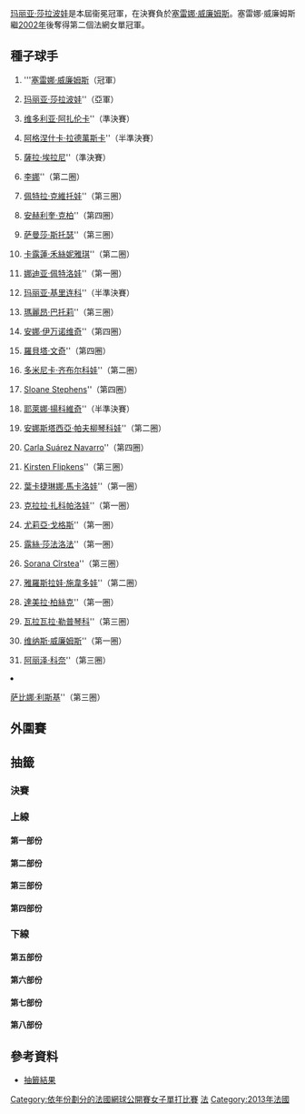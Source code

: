 {{NoteTA |G1=Tennis}}
{{GrandSlamEvents|2013|法國網球公開賽|
|defchamp = 
|champ = {{flagicon|USA}} [[塞雷娜·威廉姆斯|塞雷娜·威廉姆斯]]
|runner = {{flagicon|RUS}} [[瑪麗亞·莎拉波娃|瑪麗亞·莎拉波娃]]
|score = 6-4、6-4
}}
{{main|2013年法國網球公開賽}}

[[玛丽亚·莎拉波娃|玛丽亚·莎拉波娃]]是本屆衞冕冠軍，在決賽負於[[塞雷娜·威廉姆斯|塞雷娜·威廉姆斯]]。塞雷娜·威廉姆斯繼[[2002年法国网球公开赛|2002年]]後奪得第二個法網女單冠軍。

== 種子球手  ==
{{col-begin}}
{{col-2}}
# {{flagicon|USA}} '''[[塞雷娜·威廉姆斯|塞雷娜·威廉姆斯]]（冠軍）
# {{flagicon|RUS}} [[玛丽亚·莎拉波娃|玛丽亚·莎拉波娃]]''（亞軍）
# {{flagicon|BLR}} [[维多利亚·阿扎伦卡|维多利亚·阿扎伦卡]]''（準決賽）
# {{flagicon|POL}} [[阿格涅什卡·拉德萬斯卡|阿格涅什卡·拉德萬斯卡]]''（半準決賽）
# {{flagicon|ITA}} [[薩拉·埃拉尼|薩拉·埃拉尼]]''（準決賽）
# {{flagicon|CHN}} [[李娜_(网球运动员)|李娜]]''（第二圈）
# {{flagicon|CZE}} [[佩特拉·克維托娃|佩特拉·克維托娃]]''（第三圈）
# {{flagicon|GER}} [[安赫利奎·克柏|安赫利奎·克柏]]''（第四圈）
# {{flagicon|AUS}} [[萨曼莎·斯托瑟|萨曼莎·斯托瑟]]''（第三圈）
# {{flagicon|DEN}} [[卡露蓮·禾絲妮雅琪|卡露蓮·禾絲妮雅琪]]''（第二圈）
# {{flagicon|RUS}} [[娜迪亚·佩特洛娃|娜迪亚·佩特洛娃]]''（第一圈）
# {{flagicon|RUS}} [[玛丽亚·基里连科|玛丽亚·基里连科]]''（半準決賽）
# {{flagicon|FRA}} [[瑪麗昂·巴托莉|瑪麗昂·巴托莉]]''（第三圈）
# {{flagicon|SRB}} [[安娜·伊万诺维奇|安娜·伊万诺维奇]]''（第四圈）
# {{flagicon|ITA}} [[羅貝塔·文奇|羅貝塔·文奇]]''（第四圈）
# {{flagicon|SVK}} [[多米尼卡·齐布尔科娃|多米尼卡·齐布尔科娃]]''（第二圈）
{{col-2}}
<ol start="17">
<li>{{flagicon|USA}} [[Sloane_Stephens|Sloane Stephens]]''（第四圈）
<li>{{flagicon|SRB}} [[耶萊娜·揚科維奇|耶萊娜·揚科維奇]]''（半準決賽）
<li>{{flagicon|RUS}} [[安娜斯塔西亞·帕夫柳琴科娃|安娜斯塔西亞·帕夫柳琴科娃]]''（第二圈）
<li>{{flagicon|ESP}} [[Carla_Suárez_Navarro|Carla Suárez Navarro]]''（第四圈）
<li>{{flagicon|BEL}} [[Kirsten_Flipkens|Kirsten Flipkens]]''（第三圈）
<li>{{flagicon|RUS}} [[葉卡捷琳娜·馬卡洛娃|葉卡捷琳娜·馬卡洛娃]]''（第一圈）
<li>{{flagicon|CZE}} [[克拉拉·扎科帕洛娃|克拉拉·扎科帕洛娃]]''（第一圈）
<li>{{flagicon|GER}} [[尤莉亞·戈格斯|尤莉亞·戈格斯]]''（第一圈）
<li>{{flagicon|CZE}} [[露絲·莎法洛法|露絲·莎法洛法]]''（第一圈）
<li>{{flagicon|ROU}} [[Sorana_Cîrstea|Sorana Cîrstea]]''（第三圈）
<li>{{flagicon|KAZ}} [[雅羅斯拉娃·施韋多娃|雅羅斯拉娃·施韋多娃]]''（第二圈）
<li>{{flagicon|AUT}} [[達美拉·柏絲克|達美拉·柏絲克]]''（第一圈）
<li>{{flagicon|USA}} [[瓦拉瓦拉·勒普琴科|瓦拉瓦拉·勒普琴科]]''（第三圈）
<li>{{flagicon|USA}} [[维纳斯·威廉姆斯|维纳斯·威廉姆斯]]''（第一圈）
<li>{{flagicon|FRA}} [[阿丽泽·科奈|阿丽泽·科奈]]''（第三圈）
<li>{{flagicon|GER}} [[萨比娜·利斯基|萨比娜·利斯基]]''（第三圈）
{{col-end}}

== 外圍賽 ==
{{Main|2012年法國網球公開賽女子單打外圍賽}}

== 抽籤 ==
{{Draw key}}
=== 決賽 ===
{{8TeamBracket-Tennis3
| RD1=八強
| RD2=四強
| RD3=決賽

| team-width=175

| RD1-seed1=1
| RD1-team1='''{{flagicon|USA}} [[塞雷娜·威廉姆斯|塞雷娜·威廉姆斯]]
| RD1-score1-1='''6
| RD1-score1-2=3
| RD1-score1-3='''6
| RD1-seed2= 
| RD1-team2={{nowrap|{{flagicon|RUS}} [[斯维特拉娜·库兹涅佐娃|斯维特拉娜·库兹涅佐娃]]}}
| RD1-score2-1=1
| RD1-score2-2='''6
| RD1-score2-3=3

| RD1-seed3=4
| RD1-team3={{flagicon|POL}} [[阿格涅什卡·拉德萬斯卡|阿格涅什卡·拉德萬斯卡]]
| RD1-score3-1=4
| RD1-score3-2=6<sup>6</sup>
| RD1-score3-3=
| RD1-seed4=5
| RD1-team4='''{{flagicon|ITA}} [[薩拉·埃拉尼|薩拉·埃拉尼]]
| RD1-score4-1='''6
| RD1-score4-2='''7<sup>8</sup>
| RD1-score4-3=

| RD1-seed5=12
| RD1-team5={{flagicon|RUS}} [[玛丽亚·基里连科|玛丽亚·基里连科]]
| RD1-score5-1=6<sup>3</sup>
| RD1-score5-2=2
| RD1-score5-3=
| RD1-seed6=3
| RD1-team6={{flagicon|BLR}} [[维多利亚·阿扎伦卡|维多利亚·阿扎伦卡]]
| RD1-score6-1='''7<sup>7</sup>
| RD1-score6-2='''6
| RD1-score6-3=

| RD1-seed7=18
| RD1-team7={{flagicon|SRB}} [[耶萊娜·揚科維奇|耶萊娜·揚科維奇]]
| RD1-score7-1='''6
| RD1-score7-2=4
| RD1-score7-3=3
| RD1-seed8=2
| RD1-team8={{flagicon|RUS}} [[玛丽亚·莎拉波娃|玛丽亚·莎拉波娃]]
| RD1-score8-1=0
| RD1-score8-2='''6
| RD1-score8-3='''6

| RD2-seed1=1
| RD2-team1='''{{nowrap|{{flagicon|USA}} [[塞雷娜·威廉姆斯|塞雷娜·威廉姆斯]]}}
| RD2-score1-1='''6
| RD2-score1-2='''6
| RD2-score1-3=
| RD2-seed2=5
| RD2-team2={{flagicon|ITA}} [[薩拉·埃拉尼|薩拉·埃拉尼]]
| RD2-score2-1=0
| RD2-score2-2=1
| RD2-score2-3=

| RD2-seed3=3
| RD2-team3={{flagicon|BLR}} [[维多利亚·阿扎伦卡|维多利亚·阿扎伦卡]]
| RD2-score3-1=1
| RD2-score3-2='''6
| RD2-score3-3=4
| RD2-seed4=2
| RD2-team4='''{{flagicon|RUS}} [[玛丽亚·莎拉波娃|玛丽亚·莎拉波娃]]
| RD2-score4-1='''6
| RD2-score4-2=2
| RD2-score4-3='''6

| RD3-seed1=1
| RD3-team1='''{{nowrap|{{flagicon|USA}} [[塞雷娜·威廉姆斯|塞雷娜·威廉姆斯]]}}
| RD3-score1-1='''6
| RD3-score1-2='''6
| RD3-score1-3=
| RD3-seed2=2
| RD3-team2={{flagicon|RUS}} [[玛丽亚·莎拉波娃|玛丽亚·莎拉波娃]]
| RD3-score2-1=4
| RD3-score2-2=4
| RD3-score2-3=
}}

=== 上線 ===
==== 第一部份 ====
{{16TeamBracket-Compact-Tennis3
| RD1=第一輪
| RD2=第二輪
| RD3=第三輪
| RD4=第四輪

| RD1-seed01=1
| RD1-team01='''{{flagicon|USA}} [[塞雷娜·威廉姆斯|S·威廉姆斯]]
| RD1-score01-1='''6
| RD1-score01-2='''6
| RD1-score01-3=
| RD1-seed02=
| RD1-team02={{flagicon|GEO}} [[Anna_Tatishvili|A Tatishvili]]
| RD1-score02-1=0
| RD1-score02-2=1
| RD1-score02-3=

| RD1-seed03=Q
| RD1-team03={{flagicon|UKR}} [[Yuliya_Beygelzimer|Y Beygelzimer]]
| RD1-score03-1=3
| RD1-score03-2=4
| RD1-score03-3=
| RD1-seed04=WC
| RD1-team04='''{{flagicon|FRA}} [[Caroline_Garcia|C Garcia]]
| RD1-score04-1='''6
| RD1-score04-2='''6
| RD1-score04-3=

| RD1-seed05=
| RD1-team05={{flagicon|ROU}} [[Monica_Niculescu|M Niculescu]]
| RD1-score05-1=2
| RD1-score05-2=3
| RD1-score05-3=
| RD1-seed06=
| RD1-team06='''{{flagicon|SWE}} [[Johanna_Larsson_(tennis)|J Larsson]]
| RD1-score06-1='''6
| RD1-score06-2='''6
| RD1-score06-3=

| RD1-seed07=
| RD1-team07={{flagicon|NED}} [[Kiki_Bertens|K Bertens]]
| RD1-score07-1='''7
| RD1-score07-2=5
| RD1-score07-3=2
| RD1-seed08=26
| RD1-team08='''{{flagicon|ROU}} [[Sorana_Cîrstea|S Cîrstea]]
| RD1-score08-1=5
| RD1-score08-2='''7
| RD1-score08-3='''6

| RD1-seed09=19
| RD1-team09='''{{flagicon|RUS}} [[安娜斯塔西亞·帕夫柳琴科娃|帕夫柳琴科娃]]
| RD1-score09-1=4
| RD1-score09-2='''7<sup>7</sup>
| RD1-score09-3='''6
| RD1-seed10=
| RD1-team10={{flagicon|CZE}} [[Andrea_Hlaváčková|A Hlaváčková]]
| RD1-score10-1='''6
| RD1-score10-2=6<sup>5</sup>
| RD1-score10-3=4

| RD1-seed11=
| RD1-team11='''{{flagicon|CZE}} [[Petra_Cetkovská|P Cetkovská]]
| RD1-score11-1='''6
| RD1-score11-2='''6
| RD1-score11-3=
| RD1-seed12=
| RD1-team12={{flagicon|RUS}} [[Olga_Puchkova|O Puchkova]]
| RD1-score12-1=0
| RD1-score12-2=2
| RD1-score12-3=

| RD1-seed13=Q
| RD1-team13='''{{flagicon|KAZ}} [[Galina_Voskoboeva|G Voskoboeva]]
| RD1-score13-1=4
| RD1-score13-2='''6
| RD1-score13-3='''7
| RD1-seed14=Q
| RD1-team14={{flagicon|USA}} [[Grace_Min|G Min]]
| RD1-score14-1='''6
| RD1-score14-2=4
| RD1-score14-3=5

| RD1-seed15=WC
| RD1-team15={{flagicon|FRA}} [[Stéphanie_Foretz_Gacon|S Foretz Gacon]]
| RD1-score15-1=3
| RD1-score15-2=0
| RD1-score15-3=
| RD1-seed16=15
| RD1-team16='''{{flagicon|ITA}} [[羅貝塔·文奇|文奇]]
| RD1-score16-1='''6
| RD1-score16-2='''6
| RD1-score16-3=

| RD2-seed01=1
| RD2-team01={{flagicon|USA}} '''[[塞雷娜·威廉姆斯|S·威廉姆斯]]
| RD2-score01-1='''6
| RD2-score01-2='''6
| RD2-score01-3=
| RD2-seed02=WC
| RD2-team02={{flagicon|FRA}} [[Caroline_Garcia|C Garcia]]
| RD2-score02-1=1
| RD2-score02-2=2
| RD2-score02-3=

| RD2-seed03=
| RD2-team03={{flagicon|SWE}} [[Johanna_Larsson_(tennis)|J Larsson]]
| RD2-score03-1=1
| RD2-score03-2=4
| RD2-score03-3=
| RD2-seed04=26
| RD2-team04='''{{flagicon|ROU}} [[Sorana_Cîrstea|S Cîrstea]]
| RD2-score04-1='''6
| RD2-score04-2='''6
| RD2-score04-3=

| RD2-seed05=19
| RD2-team05={{flagicon|RUS}} [[安娜斯塔西亞·帕夫柳琴科娃|帕夫柳琴科娃]]
| RD2-score05-1=5
| RD2-score05-2='''6
| RD2-score05-3=4
| RD2-seed06=
| RD2-team06='''{{flagicon|CZE}} [[Petra_Cetkovská|P Cetkovská]]
| RD2-score06-1='''7
| RD2-score06-2=2
| RD2-score06-3='''6

| RD2-seed07=Q
| RD2-team07={{flagicon|KAZ}} [[Galina_Voskoboeva|G Voskoboeva]]
| RD2-score07-1=4
| RD2-score07-2='''6
| RD2-score07-3=2
| RD2-seed08=15
| RD2-team08='''{{flagicon|ITA}} [[羅貝塔·文奇|文奇]]
| RD2-score08-1='''6
| RD2-score08-2=4
| RD2-score08-3='''6

| RD3-seed01=1
| RD3-team01='''{{flagicon|USA}} [[塞雷娜·威廉姆斯|S·威廉姆斯]]
| RD3-score01-1='''6
| RD3-score01-2='''6
| RD3-score01-3=
| RD3-seed02=26
| RD3-team02={{flagicon|ROU}} [[Sorana_Cîrstea|S Cîrstea]]
| RD3-score02-1=0
| RD3-score02-2=2
| RD3-score02-3=

| RD3-seed03=
| RD3-team03={{flagicon|CZE}} [[Petra_Cetkovská|P Cetkovská]]
| RD3-score03-1=1
| RD3-score03-2='''6
| RD3-score03-3=2
| RD3-seed04=15
| RD3-team04='''{{flagicon|ITA}} [[羅貝塔·文奇|文奇]]
| RD3-score04-1='''6
| RD3-score04-2=2
| RD3-score04-3='''6

| RD4-seed01=1
| RD4-team01='''{{flagicon|USA}} [[塞雷娜·威廉姆斯|S·威廉姆斯]]
| RD4-score01-1='''6
| RD4-score01-2='''6
| RD4-score01-3=
| RD4-seed02=15
| RD4-team02={{flagicon|ITA}} [[羅貝塔·文奇|文奇]]
| RD4-score02-1=1
| RD4-score02-2=3
| RD4-score02-3=
}}

==== 第二部份 ====
{{16TeamBracket-Compact-Tennis3
| RD1=第一輪
| RD2=第二輪
| RD3=第三輪
| RD4=第四輪

| RD1-seed01=10
| RD1-team01='''{{flagicon|DEN}} [[卡露蓮·禾絲妮雅琪|禾絲妮雅琪]]
| RD1-score01-1='''6
| RD1-score01-2='''6
| RD1-score01-3=
| RD1-seed02=
| RD1-team02={{flagicon|GBR}} [[勞拉·羅布森|羅布森]]
| RD1-score02-1=3
| RD1-score02-2=2
| RD1-score02-3=

| RD1-seed03=Q
| RD1-team03={{nowrap|{{flagicon|CZE}} [[巴博拉·扎赫拉沃娃-斯特里科娃|扎赫拉沃娃-斯特里科娃]]}}
| RD1-score03-1=3
| RD1-score03-2=2
| RD1-score03-3=
| RD1-seed04=
| RD1-team04='''{{flagicon|SRB}} [[Bojana_Jovanovski|B Jovanovski]]
| RD1-score04-1='''6
| RD1-score04-2='''6
| RD1-score04-3=

| RD1-seed05=
| RD1-team05={{flagicon|FRA}} [[保琳·巴曼迪耶|巴曼迪耶]]
| RD1-score05-1=0
| RD1-score05-2=1
| RD1-score05-3=
| RD1-seed06=
| RD1-team06={{flagicon|SVK}} '''[[瑪格達蓮娜·里巴里科娃|里巴里科娃]]
| RD1-score06-1='''6
| RD1-score06-2='''6
| RD1-score06-3=

| RD1-seed07=
| RD1-team07='''{{flagicon|RUS}} [[斯维特拉娜·库兹涅佐娃|库兹涅佐娃]]
| RD1-score07-1='''6
| RD1-score07-2='''6
| RD1-score07-3=
| RD1-seed08=22
| RD1-team08={{flagicon|RUS}} [[葉卡捷琳娜·馬卡洛娃|馬卡洛娃]]
| RD1-score08-1=4
| RD1-score08-2=2
| RD1-score08-3=

| RD1-seed09=29
| RD1-team09='''{{flagicon|USA}} [[瓦拉瓦拉·勒普琴科|勒普琴科]]
| RD1-score09-1='''6
| RD1-score09-2='''6
| RD1-score09-3=
| RD1-seed10=
| RD1-team10={{flagicon|CRO}} [[Mirjana_Lučić-Baroni|M Lučić-Baroni]]
| RD1-score10-1=1
| RD1-score10-2=2
| RD1-score10-3=

| RD1-seed11=
| RD1-team11={{flagicon|SUI}} [[罗米纳·奥普兰迪|奥普兰迪]]
| RD1-score11-1=3
| RD1-score11-2='''6
| RD1-score11-3=1
| RD1-seed12=
| RD1-team12='''{{flagicon|UKR}} [[Elina_Svitolina|E Svitolina]]
| RD1-score12-1='''6
| RD1-score12-2=4
| RD1-score12-3='''6

| RD1-seed13=
| RD1-team13='''{{flagicon|SVK}} [[Jana_Čepelová|J Čepelová]]
| RD1-score13-1='''7<sup>7</sup>
| RD1-score13-2=2
| RD1-score13-3='''6
| RD1-seed14=
| RD1-team14={{flagicon|USA}} [[姬絲汀娜·麥海爾|麥海爾]]
| RD1-score14-1=6<sup>3</sup>
| RD1-score14-2='''6
| RD1-score14-3=4

| RD1-seed15=
| RD1-team15={{flagicon|GER}} [[莫娜·巴特尔|巴特尔]]
| RD1-score15-1=6<sup>6</sup>
| RD1-score15-2=2
| RD1-score15-3=
| RD1-seed16=8
| RD1-team16={{flagicon|GER}} '''[[安赫利奎·克柏|克柏]]
| RD1-score16-1='''7<sup>8</sup>
| RD1-score16-2='''6
| RD1-score16-3=

| RD2-seed01=10
| RD2-team01={{flagicon|DEN}} [[卡露蓮·禾絲妮雅琪|禾絲妮雅琪]]
| RD2-score01-1=6<sup>2</sup>
| RD2-score01-2=3
| RD2-score01-3=
| RD2-seed02=
| RD2-team02='''{{flagicon|SRB}} [[Bojana_Jovanovski|B Jovanovski]]
| RD2-score02-1='''7<sup>7</sup>
| RD2-score02-2='''6
| RD2-score02-3=

| RD2-seed03=
| RD2-team03={{flagicon|SVK}} [[瑪格達蓮娜·里巴里科娃|里巴里科娃]]
| RD2-score03-1='''6
| RD2-score03-2=2
| RD2-score03-3=2
| RD2-seed04=
| RD2-team04='''{{flagicon|RUS}} [[斯维特拉娜·库兹涅佐娃|库兹涅佐娃]]
| RD2-score04-1=1
| RD2-score04-2='''6
| RD2-score04-3='''6

| RD2-seed05=29
| RD2-team05='''{{flagicon|USA}} [[瓦拉瓦拉·勒普琴科|勒普琴科]]
| RD2-score05-1='''7<sup>7</sup>
| RD2-score05-2='''6
| RD2-score05-3=
| RD2-seed06=
| RD2-team06={{flagicon|UKR}} [[Elina_Svitolina|E Svitolina]]
| RD2-score06-1=6<sup>5</sup>
| RD2-score06-2=1
| RD2-score06-3=

| RD2-seed07=
| RD2-team07={{flagicon|SVK}} [[Jana_Čepelová|J Čepelová]]
| RD2-score07-1=2
| RD2-score07-2=2
| RD2-score07-3=
| RD2-seed08=8
| RD2-team08='''{{flagicon|GER}} [[安赫利奎·克柏|克柏]]
| RD2-score08-1='''6
| RD2-score08-2='''6
| RD2-score08-3=

| RD3-seed01=
| RD3-team01={{flagicon|SRB}} [[Bojana_Jovanovski|B Jovanovski]]
| RD3-score01-1=4
| RD3-score01-2=6<sup>2</sup>
| RD3-score01-3=
| RD3-seed02=
| RD3-team02='''{{flagicon|RUS}} [[斯维特拉娜·库兹涅佐娃|库兹涅佐娃]]
| RD3-score02-1='''6
| RD3-score02-2='''7<sup>7</sup>
| RD3-score02-3=

| RD3-seed03=29
| RD3-team03={{flagicon|USA}} [[瓦拉瓦拉·勒普琴科|勒普琴科]]
| RD3-score03-1=4
| RD3-score03-2='''7<sup>7</sup>
| RD3-score03-3=4
| RD3-seed04=8
| RD3-team04='''{{flagicon|GER}} [[安赫利奎·克柏|克柏]]
| RD3-score04-1='''6
| RD3-score04-2=6<sup>3</sup>
| RD3-score04-3='''6

| RD4-seed01=
| RD4-team01='''{{flagicon|RUS}} [[斯维特拉娜·库兹涅佐娃|库兹涅佐娃]]
| RD4-score01-1='''6
| RD4-score01-2=4
| RD4-score01-3='''6
| RD4-seed02=8
| RD4-team02={{flagicon|GER}} [[安赫利奎·克柏|克柏]]
| RD4-score02-1=4
| RD4-score02-2='''6
| RD4-score02-3=3
}}

==== 第三部份 ====
{{16TeamBracket-Compact-Tennis3
| RD1=第一輪
| RD2=第二輪
| RD3=第三輪
| RD4=第四輪

| RD1-seed01=4
| RD1-team01='''{{flagicon|POL}} [[阿格涅什卡·拉德萬斯卡|A·拉德萬斯卡]]
| RD1-score01-1='''6
| RD1-score01-2='''6
| RD1-score01-3=
| RD1-seed02=
| RD1-team02={{flagicon|ISR}} [[莎哈爾·皮爾|皮爾]]
| RD1-score02-1=1
| RD1-score02-2=1
| RD1-score02-3=

| RD1-seed03=
| RD1-team03='''{{flagicon|USA}} [[Mallory_Burdette|M Burdette]]
| RD1-score03-1='''6
| RD1-score03-2='''6
| RD1-score03-3=
| RD1-seed04=
| RD1-team04={{flagicon|CRO}} [[Donna_Vekić|D Vekić]]
| RD1-score04-1=3
| RD1-score04-2=4
| RD1-score04-3=

| RD1-seed05=Q
| RD1-team05='''{{flagicon|GER}} [[Dinah_Pfizenmaier|D Pfizenmaier]]
| RD1-score05-1='''7
| RD1-score05-2='''6
| RD1-score05-3=
| RD1-seed06=
| RD1-team06={{flagicon|LUX}} [[Mandy_Minella|M Minella]]
| RD1-score06-1=5
| RD1-score06-2=1
| RD1-score06-3=

| RD1-seed07=
| RD1-team07={{flagicon|POL}} '''[[乌苏拉·拉德万斯卡|U·拉德万斯卡]]
| RD1-score07-1='''7<sup>7</sup>
| RD1-score07-2=6<sup>4</sup>
| RD1-score07-3='''6
| RD1-seed08=30
| RD1-team08={{flagicon|USA}} [[维纳斯·威廉姆斯|V·威廉姆斯]]
| RD1-score08-1=6<sup>5</sup>
| RD1-score08-2='''7<sup>7</sup>
| RD1-score08-3=4

| RD1-seed09=24
| RD1-team09={{flagicon|GER}} [[尤莉亞·戈格斯|戈格斯]]
| RD1-score09-1=6<sup>8</sup>
| RD1-score09-2=0
| RD1-score09-3=
| RD1-seed10=Q
| RD1-team10={{flagicon|SVK}} '''[[Zuzana_Kučová|Z Kučová]]
| RD1-score10-1='''7<sup>10</sup>
| RD1-score10-2='''6
| RD1-score10-3=

| RD1-seed11=WC
| RD1-team11={{flagicon|FRA}} '''[[維吉妮·拉扎諾|拉扎諾]]
| RD1-score11-1='''7<sup>8</sup>
| RD1-score11-2='''6
| RD1-score11-3=
| RD1-seed12=WC
| RD1-team12={{flagicon|FRA}} [[Claire_Feuerstein|C Feuerstein]]
| RD1-score12-1=6<sup>6</sup>
| RD1-score12-2=4
| RD1-score12-3=

| RD1-seed13=
| RD1-team13={{flagicon|RSA}} [[Chanelle_Scheepers|C Scheepers]]
| RD1-score13-1=5
| RD1-score13-2=1
| RD1-score13-3=
| RD1-seed14=
| RD1-team14={{flagicon|FRA}} '''[[Mathilde_Johansson|M Johansson]]
| RD1-score14-1='''7
| RD1-score14-2='''6
| RD1-score14-3=

| RD1-seed15=
| RD1-team15={{flagicon|CRO}} [[Petra_Martić|P Martić]]
| RD1-score15-1=1
| RD1-score15-2='''6
| RD1-score15-3=3
| RD1-seed16=14
| RD1-team16={{flagicon|SRB}} '''[[安娜·伊萬諾維奇|伊万诺维奇]]
| RD1-score16-1='''6
| RD1-score16-2=3
| RD1-score16-3='''6

| RD2-seed01=4
| RD2-team01='''{{flagicon|POL}} [[阿格涅什卡·拉德萬斯卡|A·拉德萬斯卡]]
| RD2-score01-1='''6
| RD2-score01-2='''6
| RD2-score01-3=
| RD2-seed02=
| RD2-team02={{flagicon|USA}} [[Mallory_Burdette|M Burdette]]
| RD2-score02-1=3
| RD2-score02-2=2
| RD2-score02-3=

| RD2-seed03=Q
| RD2-team03='''{{flagicon|GER}} [[Dinah_Pfizenmaier|D Pfizenmaier]]
| RD2-score03-1='''6
| RD2-score03-2='''6
| RD2-score03-3=
| RD2-seed04=
| RD2-team04={{flagicon|POL}} [[乌苏拉·拉德万斯卡|U·拉德万斯卡]]
| RD2-score04-1=3
| RD2-score04-2=3
| RD2-score04-3=

| RD2-seed05=Q
| RD2-team05={{flagicon|SVK}} [[Zuzana_Kučová|Z Kučová]]
| RD2-score05-1='''6
| RD2-score05-2=2
| RD2-score05-3=0
| RD2-seed06=WC
| RD2-team06='''{{flagicon|FRA}} [[維吉妮·拉扎諾|拉扎諾]]
| RD2-score06-1=4
| RD2-score06-2='''6
| RD2-score06-3='''6

| RD2-seed07=
| RD2-team07={{flagicon|FRA}} [[Mathilde_Johansson|M Johansson]]
| RD2-score07-1=2
| RD2-score07-2=2
| RD2-score07-3=
| RD2-seed08=14
| RD2-team08='''{{flagicon|SRB}} [[安娜·伊萬諾維奇|伊万诺维奇]]
| RD2-score08-1='''6
| RD2-score08-2='''6
| RD2-score08-3=

| RD3-seed01=4
| RD3-team01='''{{flagicon|POL}} [[阿格涅什卡·拉德萬斯卡|A·拉德萬斯卡]]
| RD3-score01-1='''6
| RD3-score01-2='''6
| RD3-score01-3=
| RD3-seed02=Q
| RD3-team02={{flagicon|GER}} [[Dinah_Pfizenmaier|D Pfizenmaier]]
| RD3-score02-1=3
| RD3-score02-2=4
| RD3-score02-3=

| RD3-seed03=WC
| RD3-team03={{flagicon|FRA}} [[維吉妮·拉扎諾|拉扎諾]]
| RD3-score03-1=3
| RD3-score03-2=2
| RD3-score03-3=
| RD3-seed04=14
| RD3-team04='''{{flagicon|SRB}} [[安娜·伊萬諾維奇|伊万诺维奇]]
| RD3-score04-1='''6
| RD3-score04-2='''6
| RD3-score04-3=

| RD4-seed01=4
| RD4-team01='''{{flagicon|POL}} [[阿格涅什卡·拉德萬斯卡|A·拉德萬斯卡]]
| RD4-score01-1='''6
| RD4-score01-2='''6
| RD4-score01-3=
| RD4-seed02=14
| RD4-team02={{flagicon|SRB}} [[安娜·伊萬諾維奇|伊万诺维奇]]
| RD4-score02-1=2
| RD4-score02-2=4
| RD4-score02-3=
}}

==== 第四部份 ====
{{16TeamBracket-Compact-Tennis3
| RD1=第一輪
| RD2=第二輪
| RD3=第三輪
| RD4=第四輪

| RD1-seed01=11
| RD1-team01={{flagicon|RUS}} [[娜迪亚·佩特洛娃|佩特洛娃]]
| RD1-score01-1='''6
| RD1-score01-2=5
| RD1-score01-3=4
| RD1-seed02=
| RD1-team02={{flagicon|PUR}} '''[[莫妮卡·普格|普格]]
| RD1-score02-1=3
| RD1-score02-2='''7
| RD1-score02-3='''6

| RD1-seed03=
| RD1-team03={{flagicon|USA}} '''[[麥迪遜·基絲|基絲]]
| RD1-score03-1='''6
| RD1-score03-2='''6
| RD1-score03-3=
| RD1-seed04=
| RD1-team04={{flagicon|JPN}} [[土居美咲|土居美咲]]
| RD1-score04-1=3
| RD1-score04-2=2
| RD1-score04-3=

| RD1-seed05=WC
| RD1-team05={{flagicon|FRA}} [[Irena_Pavlovic|I Pavlovic]]
| RD1-score05-1=3
| RD1-score05-2=4
| RD1-score05-3=
| RD1-seed06=WC
| RD1-team06={{flagicon|USA}} '''[[Shelby_Rogers|S Rogers]]
| RD1-score06-1='''6
| RD1-score06-2='''6
| RD1-score06-3=

| RD1-seed07=
| RD1-team07={{flagicon|ROU}} [[西莫娜·哈勒普|哈勒普]]
| RD1-score07-1='''6
| RD1-score07-2=2
| RD1-score07-3=2
| RD1-seed08=20
| RD1-team08={{flagicon|ESP}} '''[[Carla_Suárez_Navarro|C Suárez Navarro]]
| RD1-score08-1=3
| RD1-score08-2='''6
| RD1-score08-3='''6

| RD1-seed09=32
| RD1-team09={{flagicon|GER}} '''[[萨比娜·利斯基|利斯基]]
| RD1-score09-1='''6
| RD1-score09-2='''6
| RD1-score09-3=
| RD1-seed10=
| RD1-team10={{flagicon|SWE}} [[索菲亞·阿維德森|阿維德森]]
| RD1-score10-1=3
| RD1-score10-2=4
| RD1-score10-3=

| RD1-seed11=
| RD1-team11='''{{flagicon|ESP}} [[María_Teresa_Torró_Flor|MT Torró Flor]]
| RD1-score11-1='''6
| RD1-score11-2='''7
| RD1-score11-3=
| RD1-seed12=Q
| RD1-team12={{flagicon|ISR}} [[Julia_Glushko|J Glushko]]
| RD1-score12-1=2
| RD1-score12-2=5
| RD1-score12-3=

| RD1-seed13=
| RD1-team13={{flagicon|JPN}} [[森田步美|森田步美]]
| RD1-score13-1=2
| RD1-score13-2=3
| RD1-score13-3=
| RD1-seed14=
| RD1-team14={{flagicon|KAZ}} '''[[Yulia_Putintseva|Y Putintseva]]
| RD1-score14-1='''6
| RD1-score14-2='''6
| RD1-score14-3=

| RD1-seed15=
| RD1-team15={{flagicon|NED}} [[Arantxa_Rus|A Rus]]
| RD1-score15-1=1
| RD1-score15-2=2
| RD1-score15-3=
| RD1-seed16=5
| RD1-team16={{flagicon|ITA}} '''[[薩拉·埃拉尼|埃拉尼]]
| RD1-score16-1='''6
| RD1-score16-2='''6
| RD1-score16-3=

| RD2-seed01=
| RD2-team01={{flagicon|PUR}} '''[[莫妮卡·普格|普格]]
| RD2-score01-1='''6
| RD2-score01-2='''7<sup>7</sup>
| RD2-score01-3=
| RD2-seed02=
| RD2-team02={{flagicon|USA}} [[麥迪遜·基絲|基絲]]
| RD2-score02-1=4
| RD2-score02-2=6<sup>2</sup>
| RD2-score02-3=

| RD2-seed03=WC
| RD2-team03={{flagicon|USA}} [[Shelby_Rogers|S Rogers]]
| RD2-score03-1='''6
| RD2-score03-2=4
| RD2-score03-3=4
| RD2-seed04=20
| RD2-team04='''{{flagicon|ESP}} [[Carla_Suárez_Navarro|C Suárez Navarro]]
| RD2-score04-1=3
| RD2-score04-2='''6
| RD2-score04-3='''6

| RD2-seed05=32
| RD2-team05='''{{flagicon|GER}} [[萨比娜·利斯基|利斯基]]
| RD2-score05-1='''6
| RD2-score05-2='''6
| RD2-score05-3=
| RD2-seed06=
| RD2-team06={{flagicon|ESP}} [[María_Teresa_Torró_Flor|MT Torró Flor]]
| RD2-score06-1=4
| RD2-score06-2=0
| RD2-score06-3=

| RD2-seed07=
| RD2-team07={{flagicon|KAZ}} [[Yulia_Putintseva|Y Putintseva]]
| RD2-score07-1=1
| RD2-score07-2=1
| RD2-score07-3=
| RD2-seed08=5
| RD2-team08={{flagicon|ITA}} '''[[薩拉·埃拉尼|埃拉尼]]
| RD2-score08-1='''6
| RD2-score08-2='''6
| RD2-score08-3=

| RD3-seed01=
| RD3-team01={{flagicon|PUR}} [[莫妮卡·普格|普格]]
| RD3-score01-1=4
| RD3-score01-2=5
| RD3-score01-3=
| RD3-seed02=20
| RD3-team02='''{{flagicon|ESP}} [[Carla_Suárez_Navarro|C Suárez Navarro]]
| RD3-score02-1='''6
| RD3-score02-2='''7
| RD3-score02-3=

| RD3-seed03=32
| RD3-team03={{flagicon|GER}} [[萨比娜·利斯基|利斯基]]
| RD3-score03-1=0
| RD3-score03-2=4
| RD3-score03-3=
| RD3-seed04=5
| RD3-team04='''{{flagicon|ITA}} [[薩拉·埃拉尼|埃拉尼]]
| RD3-score04-1='''6
| RD3-score04-2='''6
| RD3-score04-3=

| RD4-seed01=20
| RD4-team01={{flagicon|ESP}} [[Carla_Suárez_Navarro|C Suárez Navarro]]
| RD4-score01-1='''7
| RD4-score01-2=4
| RD4-score01-3=3
| RD4-seed02=5
| RD4-team02='''{{flagicon|ITA}} [[薩拉·埃拉尼|埃拉尼]]
| RD4-score02-1=5
| RD4-score02-2='''6
| RD4-score02-3='''6
}}

=== 下線 ===
==== 第五部份 ====
{{16TeamBracket-Compact-Tennis3
| RD1=第一輪
| RD2=第二輪
| RD3=第三輪
| RD4=第四輪

| RD1-seed01=6
| RD1-team01={{flagicon|CHN}} '''[[李娜_(网球运动员)|李娜]]
| RD1-score01-1='''6
| RD1-score01-2='''6
| RD1-score01-3=
| RD1-seed02=
| RD1-team02={{nowrap|{{flagicon|ESP}} [[安娜貝爾·梅迪娜·加里格斯|梅迪娜·加里格斯]]}}
| RD1-score02-1=3
| RD1-score02-2=4
| RD1-score02-3=

| RD1-seed03=
| RD1-team03={{flagicon|USA}} '''[[比丹妮·瑪迪克-辛特斯|瑪迪克-辛特斯]]
| RD1-score03-1='''6
| RD1-score03-2='''6
| RD1-score03-3=
| RD1-seed04=
| RD1-team04={{flagicon|ESP}} [[Lourdes_Domínguez_Lino|L Domínguez Lino]]
| RD1-score04-1=4
| RD1-score04-2=1
| RD1-score04-3=

| RD1-seed05=
| RD1-team05={{flagicon|GER}} [[Tatjana_Maria|T Maria]]
| RD1-score05-1=3
| RD1-score05-2='''6
| RD1-score05-3=0
| RD1-seed06=Q
| RD1-team06={{flagicon|ARG}} '''[[Paula_Ormaechea|P Ormaechea]]
| RD1-score06-1='''6
| RD1-score06-2=4
| RD1-score06-3='''6

| RD1-seed07=
| RD1-team07={{flagicon|USA}} [[Coco_Vandeweghe|C Vandeweghe]]
| RD1-score07-1=0
| RD1-score07-2='''6
| RD1-score07-3=2
| RD1-seed08=27
| RD1-team08='''{{flagicon|KAZ}} [[雅羅斯拉娃·施韋多娃|施韋多娃]]
| RD1-score08-1='''6
| RD1-score08-2=3
| RD1-score08-3='''6

| RD1-seed09=23
| RD1-team09={{flagicon|CZE}} [[克拉拉·扎科帕洛娃|扎科帕洛娃]]
| RD1-score09-1=6<sup>3</sup>
| RD1-score09-2=2
| RD1-score09-3=
| RD1-seed10=
| RD1-team10='''{{flagicon|EST}} [[卡娅·卡内皮|卡内皮]]
| RD1-score10-1='''7<sup>7</sup>
| RD1-score10-2='''6
| RD1-score10-3=

| RD1-seed11=
| RD1-team11='''{{flagicon|SUI}} [[Stefanie_Vögele|S Vögele]]
| RD1-score11-1='''6
| RD1-score11-2=2
| RD1-score11-3='''6
| RD1-seed12=
| RD1-team12={{flagicon|GBR}} [[Heather_Watson|H Watson]]
| RD1-score12-1=4
| RD1-score12-2='''6
| RD1-score12-3=4

| RD1-seed13=WC
| RD1-team13='''{{flagicon|AUS}} [[阿什莉·巴蒂|巴蒂]]
| RD1-score13-1='''7
| RD1-score13-2=2
| RD1-score13-3='''6
| RD1-seed14=
| RD1-team14={{flagicon|CZE}} [[Lucie_Hradecká|L Hradecká]]
| RD1-score14-1=5
| RD1-score14-2='''6
| RD1-score14-3=1

| RD1-seed15=
| RD1-team15={{flagicon|POR}} [[Nina_Bratchikova|N Bratchikova]]
| RD1-score15-1=0
| RD1-score15-2=1
| RD1-score15-3=
| RD1-seed16=12
| RD1-team16='''{{flagicon|RUS}} [[玛丽亚·基里连科|基里连科]]
| RD1-score16-1='''6
| RD1-score16-2='''6
| RD1-score16-3=

| RD2-seed01=6
| RD2-team01={{flagicon|CHN}} [[李娜_(网球运动员)|李娜]]
| RD2-score01-1='''7
| RD2-score01-2=3
| RD2-score01-3=2
| RD2-seed02=
| RD2-team02={{flagicon|USA}} '''[[比丹妮·瑪迪克-辛特斯|瑪迪克-辛特斯]]
| RD2-score02-1=5
| RD2-score02-2='''6
| RD2-score02-3='''6

| RD2-seed03=Q
| RD2-team03='''{{flagicon|ARG}} [[Paula_Ormaechea|P Ormaechea]]
| RD2-score03-1='''6
| RD2-score03-2='''7<sup>8</sup>
| RD2-score03-3=
| RD2-seed04=27
| RD2-team04={{flagicon|KAZ}} [[雅羅斯拉娃·施韋多娃|施韋多娃]]
| RD2-score04-1=4
| RD2-score04-2=6<sup>6</sup>
| RD2-score04-3=

| RD2-seed05=
| RD2-team05={{flagicon|EST}} [[卡娅·卡内皮|卡内皮]]
| RD2-score05-1=6<sup>6</sup>
| RD2-score05-2='''6
| RD2-score05-3=6
| RD2-seed06=
| RD2-team06='''{{flagicon|SUI}} [[Stefanie_Vögele|S Vögele]]
| RD2-score06-1='''7<sup>8</sup>
| RD2-score06-2=3
| RD2-score06-3='''8

| RD2-seed07=WC
| RD2-team07={{flagicon|AUS}} [[阿什莉·巴蒂|巴蒂]]
| RD2-score07-1=3
| RD2-score07-2=1
| RD2-score07-3=
| RD2-seed08=12
| RD2-team08='''{{flagicon|RUS}} [[玛丽亚·基里连科|基里连科]]
| RD2-score08-1='''6
| RD2-score08-2='''6
| RD2-score08-3=

| RD3-seed01=
| RD3-team01='''{{flagicon|USA}} [[比丹妮·瑪迪克-辛特斯|瑪迪克-辛特斯]]
| RD3-score01-1=4
| RD3-score01-2='''6
| RD3-score01-3='''6
| RD3-seed02=Q
| RD3-team02={{flagicon|ARG}} [[Paula_Ormaechea|P Ormaechea]]
| RD3-score02-1='''6
| RD3-score02-2=1
| RD3-score02-3=3

| RD3-seed03=
| RD3-team03={{flagicon|SUI}} [[Stefanie_Vögele|S Vögele]]
| RD3-score03-1=6<sup>3</sup>
| RD3-score03-2=5
| RD3-score03-3=
| RD3-seed04=12
| RD3-team04='''{{flagicon|RUS}} [[玛丽亚·基里连科|基里连科]]
| RD3-score04-1='''7<sup>7</sup>
| RD3-score04-2='''7
| RD3-score04-3=

| RD4-seed01=
| RD4-team01={{flagicon|USA}} [[比丹妮·瑪迪克-辛特斯|瑪迪克-辛特斯]]
| RD4-score01-1=5
| RD4-score01-2=4
| RD4-score01-3=
| RD4-seed02=12
| RD4-team02='''{{flagicon|RUS}} [[玛丽亚·基里连科|基里连科]]
| RD4-score02-1='''7
| RD4-score02-2='''6
| RD4-score02-3=
}}

==== 第六部份 ====
{{16TeamBracket-Compact-Tennis3
| RD1=第一輪
| RD2=第二輪
| RD3=第三輪
| RD4=第四輪

| RD1-seed01=13
| RD1-team01='''{{flagicon|FRA}} [[瑪麗昂·巴托莉|巴托莉]]
| RD1-score01-1='''7<sup>10</sup>
| RD1-score01-2=4
| RD1-score01-3='''7
| RD1-seed02=
| RD1-team02={{flagicon|BLR}} [[Olga_Govortsova|O Govortsova]]
| RD1-score02-1=6<sup>8</sup>
| RD1-score02-2='''6
| RD1-score02-3=5

| RD1-seed03=
| RD1-team03={{flagicon|CZE}} [[Kristýna_Plíšková|Kr Plíšková]]
| RD1-score03-1=2
| RD1-score03-2=0
| RD1-score03-3=
| RD1-seed04=Q
| RD1-team04='''{{flagicon|COL}} [[Mariana_Duque|M Duque]]
| RD1-score04-1='''6
| RD1-score04-2='''6
| RD1-score04-3=

| RD1-seed05=
| RD1-team05={{flagicon|HUN}} [[辛克·美蓮達|辛克]]
| RD1-score05-1=0
| RD1-score05-2=6<sup>1</sup>
| RD1-score05-3=
| RD1-seed06=
| RD1-team06='''{{flagicon|ITA}} [[弗蘭切斯卡·斯基亞沃內|斯基亞沃內]]
| RD1-score06-1='''6
| RD1-score06-2='''7<sup>7</sup>
| RD1-score06-3=

| RD1-seed07=PR
| RD1-team07={{flagicon|ITA}} [[弗拉维娅·佩内塔|佩内塔]]
| RD1-score07-1='''6
| RD1-score07-2=4
| RD1-score07-3=0
| RD1-seed08=21
| RD1-team08={{flagicon|BEL}} '''[[Kirsten_Flipkens|K Flipkens]]
| RD1-score08-1=2
| RD1-score08-2='''6
| RD1-score08-3='''6

| RD1-seed09=31
| RD1-team09='''{{flagicon|FRA}} [[阿丽泽·科奈|科奈]]
| RD1-score09-1='''7
| RD1-score09-2='''6
| RD1-score09-3=
| RD1-seed10=
| RD1-team10={{flagicon|POR}} [[Maria_João_Koehler|MJ Koehler]]
| RD1-score10-1=5
| RD1-score10-2=2
| RD1-score10-3=

| RD1-seed11=
| RD1-team11={{flagicon|ROU}} [[Irina-Camelia_Begu|I-C Begu]]
| RD1-score11-1=3
| RD1-score11-2=2
| RD1-score11-3=
| RD1-seed12=
| RD1-team12='''{{flagicon|ESP}} [[Silvia_Soler_Espinosa|S Soler Espinosa]]
| RD1-score12-1='''6
| RD1-score12-2='''6
| RD1-score12-3=

| RD1-seed13=Q
| RD1-team13={{flagicon|CZE}} [[Sandra_Záhlavová|S Záhlavová]]
| RD1-score13-1=2
| RD1-score13-2=1
| RD1-score13-3=
| RD1-seed14=
| RD1-team14='''{{flagicon|GER}} [[Annika_Beck|A Beck]]
| RD1-score14-1='''6
| RD1-score14-2='''6
| RD1-score14-3=

| RD1-seed15=
| RD1-team15={{flagicon|RUS}} [[艾蓮娜·費絲蓮娜|費絲蓮娜]]
| RD1-score15-1=1
| RD1-score15-2=4
| RD1-score15-3=
| RD1-seed16=3
| RD1-team16='''{{flagicon|BLR}} [[维多利亚·阿扎伦卡|阿扎伦卡]]
| RD1-score16-1='''6
| RD1-score16-2='''6
| RD1-score16-3=

| RD2-seed01=13
| RD2-team01='''{{flagicon|FRA}} [[瑪麗昂·巴托莉|巴托莉]]
| RD2-score01-1='''7<sup>7</sup>
| RD2-score01-2='''7
| RD2-score01-3=
| RD2-seed02=Q
| RD2-team02={{flagicon|COL}} [[Mariana_Duque|M Duque]]
| RD2-score02-1=6<sup>5</sup>
| RD2-score02-2=5
| RD2-score02-3=

| RD2-seed03=
| RD2-team03='''{{flagicon|ITA}} [[弗蘭切斯卡·斯基亞沃內|斯基亞沃內]]
| RD2-score03-1='''6
| RD2-score03-2=4
| RD2-score03-3='''6
| RD2-seed04=21
| RD2-team04={{flagicon|BEL}} [[Kirsten_Flipkens|K Flipkens]]
| RD2-score04-1=1
| RD2-score04-2='''6
| RD2-score04-3=3

| RD2-seed05=31
| RD2-team05='''{{flagicon|FRA}} [[阿丽泽·科奈|科奈]]
| RD2-score05-1='''6
| RD2-score05-2='''6
| RD2-score05-3=
| RD2-seed06=
| RD2-team06={{flagicon|ESP}} [[Silvia_Soler_Espinosa|S Soler Espinosa]]
| RD2-score06-1=1
| RD2-score06-2=3
| RD2-score06-3=

| RD2-seed07=
| RD2-team07={{flagicon|GER}} [[Annika_Beck|A Beck]]
| RD2-score07-1=4
| RD2-score07-2=3
| RD2-score07-3=
| RD2-seed08=3
| RD2-team08='''{{flagicon|BLR}} [[维多利亚·阿扎伦卡|阿扎伦卡]]
| RD2-score08-1='''6
| RD2-score08-2='''6
| RD2-score08-3=

| RD3-seed01=13
| RD3-team01={{flagicon|FRA}} [[瑪麗昂·巴托莉|巴托莉]]
| RD3-score01-1=2
| RD3-score01-2=1
| RD3-score01-3=
| RD3-seed02=
| RD3-team02='''{{flagicon|ITA}} [[弗蘭切斯卡·斯基亞沃內|斯基亞沃內]]
| RD3-score02-1='''6
| RD3-score02-2='''6
| RD3-score02-3=

| RD3-seed03=31
| RD3-team03={{flagicon|FRA}} [[阿丽泽·科奈|科奈]]
| RD3-score03-1='''6
| RD3-score03-2=3
| RD3-score03-3=1
| RD3-seed04=3
| RD3-team04='''{{flagicon|BLR}} [[维多利亚·阿扎伦卡|阿扎伦卡]]
| RD3-score04-1=4
| RD3-score04-2='''6
| RD3-score04-3='''6

| RD4-seed01=
| RD4-team01={{flagicon|ITA}} [[弗蘭切斯卡·斯基亞沃內|斯基亞沃內]]
| RD4-score01-1=3
| RD4-score01-2=0
| RD4-score01-3=
| RD4-seed02=3
| RD4-team02='''{{flagicon|BLR}} [[维多利亚·阿扎伦卡|阿扎伦卡]]
| RD4-score02-1='''6
| RD4-score02-2='''6
| RD4-score02-3=
}}

==== 第七部份 ====
{{16TeamBracket-Compact-Tennis3
| RD1=第一輪
| RD2=第二輪
| RD3=第三輪
| RD4=第四輪

| RD1-seed01=7
| RD1-team01='''{{flagicon|CZE}} [[佩特拉·克維托娃|克維托娃]]
| RD1-score01-1='''6
| RD1-score01-2=4
| RD1-score01-3='''6
| RD1-seed02=WC
| RD1-team02={{flagicon|FRA}} [[阿拉瓦內·雷扎伊|雷扎伊]]
| RD1-score02-1=3
| RD1-score02-2='''6
| RD1-score02-3=2

| RD1-seed03=
| RD1-team03='''{{flagicon|CHN}} [[彭帅|彭帅]]
| RD1-score03-1='''6
| RD1-score03-2='''6
| RD1-score03-3=
| RD1-seed04=
| RD1-team04={{flagicon|ITA}} [[Camila_Giorgi|C Giorgi]]
| RD1-score04-1=4
| RD1-score04-2=2
| RD1-score04-3=

| RD1-seed05=Q
| RD1-team05='''{{flagicon|SVK}} [[Anna_Karolína_Schmiedlová|AK Schmiedlová]]
| RD1-score05-1='''7<sup>7</sup>
| RD1-score05-2=2
| RD1-score05-3='''6
| RD1-seed06=
| RD1-team06={{flagicon|BEL}} [[雅尼娅·维克梅耶尔|维克梅耶尔]]
| RD1-score06-1=6<sup>5</sup>
| RD1-score06-2='''6
| RD1-score06-3=2

| RD1-seed07=
| RD1-team07='''{{flagicon|USA}} [[Jamie_Hampton|J Hampton]]
| RD1-score07-1='''7<sup>7</sup>
| RD1-score07-2=3
| RD1-score07-3='''9
| RD1-seed08=25
| RD1-team08={{flagicon|CZE}} [[露絲·莎法洛法|莎法洛法]]
| RD1-score08-1=6<sup>5</sup>
| RD1-score08-2='''6
| RD1-score08-3=7

| RD1-seed09=18
| RD1-team09='''{{flagicon|SRB}} [[耶萊娜·揚科維奇|揚科維奇]]
| RD1-score09-1='''6
| RD1-score09-2='''7<sup>9</sup>
| RD1-score09-3=
| RD1-seed10=
| RD1-team10={{flagicon|SVK}} [[達妮埃拉·漢圖霍娃|漢圖霍娃]]
| RD1-score10-1=4
| RD1-score10-2=6<sup>7</sup>
| RD1-score10-3=

| RD1-seed11=
| RD1-team11={{flagicon|CZE}} [[Karolína_Plíšková|Ka Plíšková]]
| RD1-score11-1='''6
| RD1-score11-2=5
| RD1-score11-3=3
| RD1-seed12=
| RD1-team12='''{{flagicon|ESP}} [[Garbiñe_Muguruza|G Muguruza]]
| RD1-score12-1=4
| RD1-score12-2='''7
| RD1-score12-3='''6

| RD1-seed13=
| RD1-team13='''{{flagicon|FRA}} [[Kristina_Mladenovic|K Mladenovic]]
| RD1-score13-1='''6
| RD1-score13-2='''7
| RD1-score13-3=
| RD1-seed14=
| RD1-team14={{flagicon|USA}} [[Lauren_Davis|L Davis]]
| RD1-score14-1=0
| RD1-score14-2=5
| RD1-score14-3=

| RD1-seed15=
| RD1-team15={{flagicon|JPN}} [[伊達公子|伊達公子]]
| RD1-score15-1=0
| RD1-score15-2=2
| RD1-score15-3=
| RD1-seed16=9
| RD1-team16='''{{flagicon|AUS}} [[萨曼莎·斯托瑟|斯托瑟]]
| RD1-score16-1='''6
| RD1-score16-2='''6
| RD1-score16-3=

| RD2-seed01=7
| RD2-team01={{flagicon|CZE}} '''[[佩特拉·克維托娃|克維托娃]]
| RD2-score01-1='''6
| RD2-score01-2='''6
| RD2-score01-3=
| RD2-seed02=
| RD2-team02={{flagicon|CHN}} [[彭帅|彭帅]]
| RD2-score02-1=4
| RD2-score02-2=3
| RD2-score02-3=

| RD2-seed03=Q
| RD2-team03={{flagicon|SVK}} [[Anna_Karolína_Schmiedlová|AK Schmiedlová]]
| RD2-score03-1=5
| RD2-score03-2=2
| RD2-score03-3=
| RD2-seed04=
| RD2-team04={{flagicon|USA}} '''[[Jamie_Hampton|J Hampton]]
| RD2-score04-1='''7
| RD2-score04-2='''6
| RD2-score04-3=

| RD2-seed05=18
| RD2-team05='''{{flagicon|SRB}} [[耶萊娜·揚科維奇|揚科維奇]]
| RD2-score05-1='''6
| RD2-score05-2='''6
| RD2-score05-3=
| RD2-seed06=
| RD2-team06={{flagicon|ESP}} [[Garbiñe_Muguruza|G Muguruza]]
| RD2-score06-1=3
| RD2-score06-2=0
| RD2-score06-3=

| RD2-seed07=
| RD2-team07={{flagicon|FRA}} [[Kristina_Mladenovic|K Mladenovic]]
| RD2-score07-1=4
| RD2-score07-2=3
| RD2-score07-3=
| RD2-seed08=9
| RD2-team08='''{{flagicon|AUS}} [[萨曼莎·斯托瑟|斯托瑟]]
| RD2-score08-1='''6
| RD2-score08-2='''6
| RD2-score08-3=

| RD3-seed01=7
| RD3-team01={{flagicon|CZE}} [[佩特拉·克維托娃|克維托娃]]
| RD3-score01-1=1
| RD3-score01-2=6<sup>7</sup>
| RD3-score01-3=
| RD3-seed02=
| RD3-team02='''{{flagicon|USA}} [[Jamie_Hampton|J Hampton]]
| RD3-score02-1='''6
| RD3-score02-2='''7<sup>9</sup>
| RD3-score02-3=

| RD3-seed03=18
| RD3-team03='''{{flagicon|SRB}} [[耶萊娜·揚科維奇|揚科維奇]]
| RD3-score03-1=3
| RD3-score03-2='''6
| RD3-score03-3='''6
| RD3-seed04=9
| RD3-team04={{flagicon|AUS}} [[萨曼莎·斯托瑟|斯托瑟]]
| RD3-score04-1='''6
| RD3-score04-2=3
| RD3-score04-3=4

| RD4-seed01=
| RD4-team01={{flagicon|USA}} [[Jamie_Hampton|J Hampton]]
| RD4-score01-1=0
| RD4-score01-2=2
| RD4-score01-3=
| RD4-seed02=18
| RD4-team02='''{{flagicon|SRB}} [[耶萊娜·揚科維奇|揚科維奇]]
| RD4-score02-1='''6
| RD4-score02-2='''6
| RD4-score02-3=
}}

==== 第八部份 ====
{{16TeamBracket-Compact-Tennis3
| RD1=第一輪
| RD2=第二輪
| RD3=第三輪
| RD4=第四輪

| RD1-seed01=16
| RD1-team01='''{{flagicon|SVK}} [[多米尼卡·齐布尔科娃|齐布尔科娃]]
| RD1-score01-1='''6
| RD1-score01-2='''6
| RD1-score01-3=
| RD1-seed02=
| RD1-team02={{flagicon|UKR}} [[Lesia_Tsurenko|L Tsurenko]]
| RD1-score02-1=1
| RD1-score02-2=4
| RD1-score02-3=

| RD1-seed03=
| RD1-team03='''{{flagicon|NZL}} [[Marina_Erakovic|M Erakovic]]
| RD1-score03-1='''6
| RD1-score03-2='''6
| RD1-score03-3=
| RD1-seed04=PR
| RD1-team04={{flagicon|GBR}} [[Elena_Baltacha|E Baltacha]]
| RD1-score04-1=3
| RD1-score04-2=0
| RD1-score04-3=

| RD1-seed05=Q
| RD1-team05='''{{flagicon|USA}} [[金久慈|金久慈]]
| RD1-score05-1='''7<sup>7</sup>
| RD1-score05-2='''6
| RD1-score05-3=
| RD1-seed06=
| RD1-team06={{flagicon|ROU}} [[Alexandra_Cadanțu|A Cadanțu]]
| RD1-score06-1=6<sup>3</sup>
| RD1-score06-2=1
| RD1-score06-3=

| RD1-seed07=
| RD1-team07={{flagicon|ITA}} [[凱倫·奈普|奈普]]
| RD1-score07-1=2
| RD1-score07-2=5
| RD1-score07-3=
| RD1-seed08=17
| RD1-team08='''{{flagicon|USA}} [[Sloane_Stephens|S Stephens]]
| RD1-score08-1='''6
| RD1-score08-2='''7
| RD1-score08-3=

| RD1-seed09=28
| RD1-team09={{flagicon|AUT}} [[達美拉·柏絲克|柏絲克]]
| RD1-score09-1=4
| RD1-score09-2=3
| RD1-score09-3=
| RD1-seed10=
| RD1-team10={{flagicon|USA}} '''[[梅蘭妮·歐丁|歐丁]]
| RD1-score10-1='''6
| RD1-score10-2='''6
| RD1-score10-3=

| RD1-seed11=
| RD1-team11='''{{flagicon|CHN}} [[郑洁|郑洁]]
| RD1-score11-1='''6
| RD1-score11-2='''6
| RD1-score11-3=
| RD1-seed12=
| RD1-team12={{flagicon|SRB}} [[Vesna_Dolonc|V Dolonc]]
| RD1-score12-1=4
| RD1-score12-2=1
| RD1-score12-3=

| RD1-seed13=
| RD1-team13={{flagicon|CAN}} '''[[Eugenie_Bouchard|E Bouchard]]
| RD1-score13-1='''6
| RD1-score13-2='''7<sup>7</sup>
| RD1-score13-3=
| RD1-seed14=
| RD1-team14={{flagicon|BUL}} [[茨薇塔娜·皮隆科娃|皮隆科娃]]
| RD1-score14-1=1
| RD1-score14-2=6<sup>2</sup>
| RD1-score14-3=

| RD1-seed15=
| RD1-team15={{flagicon|TPE}} [[謝淑薇|謝淑薇]]
| RD1-score15-1=2
| RD1-score15-2=1
| RD1-score15-3=
| RD1-seed16=2
| RD1-team16='''{{flagicon|RUS}} [[玛丽亚·莎拉波娃|莎拉波娃]]
| RD1-score16-1='''6
| RD1-score16-2='''6
| RD1-score16-3=

| RD2-seed01=16
| RD2-team01={{flagicon|SVK}} [[多米尼卡·齐布尔科娃|齐布尔科娃]]
| RD2-score01-1=2
| RD2-score01-2='''6
| RD2-score01-3=4
| RD2-seed02=
| RD2-team02='''{{flagicon|NZL}} [[Marina_Erakovic|M Erakovic]]
| RD2-score02-1='''6
| RD2-score02-2=2
| RD2-score02-3='''6

| RD2-seed03=Q
| RD2-team03={{flagicon|USA}} [[金久慈|金久慈]]
| RD2-score03-1=1
| RD2-score03-2=3
| RD2-score03-3=
| RD2-seed04=17
| RD2-team04='''{{flagicon|USA}} [[Sloane_Stephens|S Stephens]]
| RD2-score04-1='''6
| RD2-score04-2='''6
| RD2-score04-3=

| RD2-seed05=
| RD2-team05={{flagicon|USA}} [[梅蘭妮·歐丁|歐丁]]
| RD2-score05-1=3
| RD2-score05-2=1
| RD2-score05-3=
| RD2-seed06=
| RD2-team06='''{{flagicon|CHN}} [[郑洁|郑洁]]
| RD2-score06-1='''6
| RD2-score06-2='''6
| RD2-score06-3=

| RD2-seed07=
| RD2-team07={{flagicon|CAN}} [[Eugenie_Bouchard|E Bouchard]]
| RD2-score07-1=2
| RD2-score07-2=4
| RD2-score07-3=
| RD2-seed08=2
| RD2-team08='''{{flagicon|RUS}} [[玛丽亚·莎拉波娃|莎拉波娃]]
| RD2-score08-1='''6
| RD2-score08-2='''6
| RD2-score08-3=

| RD3-seed01=
| RD3-team01={{flagicon|NZL}} [[Marina_Erakovic|M Erakovic]]
| RD3-score01-1=4
| RD3-score01-2='''7<sup>7</sup>
| RD3-score01-3=3
| RD3-seed02=17
| RD3-team02='''{{flagicon|USA}} [[Sloane_Stephens|S Stephens]]
| RD3-score02-1='''6
| RD3-score02-2=6<sup>5</sup>
| RD3-score02-3='''6

| RD3-seed03=
| RD3-team03={{flagicon|CHN}} [[郑洁|郑洁]]
| RD3-score03-1=1
| RD3-score03-2=5
| RD3-score03-3=
| RD3-seed04=2
| RD3-team04='''{{flagicon|RUS}} [[玛丽亚·莎拉波娃|莎拉波娃]]
| RD3-score04-1='''6
| RD3-score04-2='''7
| RD3-score04-3=

| RD4-seed01=17
| RD4-team01={{flagicon|USA}} [[Sloane_Stephens|S Stephens]]
| RD4-score01-1=4
| RD4-score01-2=3
| RD4-score01-3=
| RD4-seed02=2
| RD4-team02='''{{flagicon|RUS}} [[玛丽亚·莎拉波娃|莎拉波娃]]
| RD4-score02-1='''6
| RD4-score02-2='''6
| RD4-score02-3=
}}

== 參考資料 ==
{{Reflist}}
* [http://www.rolandgarros.com/en_FR/scores/draws/ws/wsdraw.pdf 抽籤結果]{{Wayback|url=http://www.rolandgarros.com/en_FR/scores/draws/ws/wsdraw.pdf |date=20120611144850 }}
{{法網單打賽程表}}
[[Category:依年份劃分的法國網球公開賽女子單打比賽|Category:依年份劃分的法國網球公開賽女子單打比賽]]
[[Category:2013年網球|法]]
[[Category:2013年法國|Category:2013年法國]]